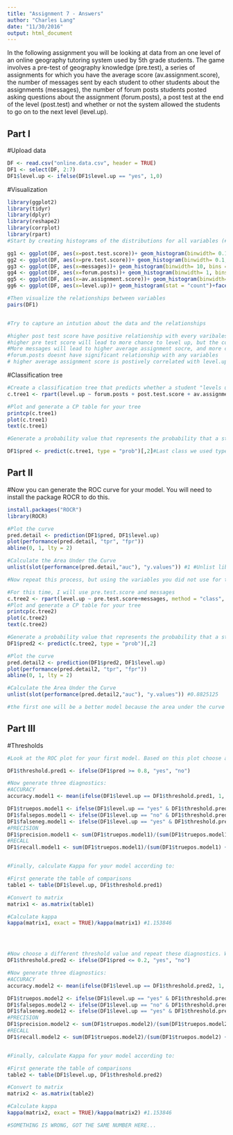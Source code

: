 ```yaml
---
title: "Assignment 7 - Answers"
author: "Charles Lang"
date: "11/30/2016"
output: html_document
---
```


In the following assignment you will be looking at data from an one level of an online geography tutoring system used by 5th grade students. The game involves a pre-test of geography knowledge (pre.test), a series of assignments for which you have the average score (av.assignment.score),  the number of messages sent by each student to other students about the assignments (messages), the number of forum posts students posted asking questions about the assignment (forum.posts), a post test at the end of the level (post.test) and whether or not the system allowed the students to go on to the next level (level.up).  

## Part I

#Upload data
```r
DF <- read.csv("online.data.csv", header = TRUE)
DF1 <- select(DF, 2:7)
DF1$level.up <- ifelse(DF1$level.up == "yes", 1,0)
```

#Visualization 
```r

library(ggplot2)
library(tidyr)
library(dplyr)
library(reshape2)
library(corrplot)
library(rpart)
#Start by creating histograms of the distributions for all variables (#HINT: look up "facet" in the ggplot documentation)

gg1 <- ggplot(DF, aes(x=post.test.score))+ geom_histogram(binwidth= 0.1, bins = 15)+facet_wrap(~level.up)
gg2 <- ggplot(DF, aes(x=pre.test.score))+ geom_histogram(binwidth= 0.1, bins = 15)+facet_wrap(~level.up)
gg3 <- ggplot(DF, aes(x=messages))+ geom_histogram(binwidth= 10, bins = 15)+facet_wrap(~level.up)
gg4 <- ggplot(DF, aes(x=forum.posts))+ geom_histogram(binwidth= 1, bins = 20)+facet_wrap(~level.up)
gg5 <- ggplot(DF, aes(x=av.assignment.score))+ geom_histogram(binwidth= 0.1, bins = 10)+facet_wrap(~level.up)
gg6 <- ggplot(DF, aes(x=level.up))+ geom_histogram(stat = "count")+facet_wrap(~level.up)

#Then visualize the relationships between variables
pairs(DF1)


#Try to capture an intution about the data and the relationships

#higher post test score have positive relationship with every varibales except pre.test.score.
#higher pre test score will lead to more chance to level up, but the correlation is not too significant. no significant relationship with other variables.
#More messages will lead to higher average assignment socre, and more chance to level up. no significant relationship with other variables.
#forum.posts doesnt have significant relationship with any variables
# higher average assignment score is postively correlated with level.up
```
#Classification tree
```r
#Create a classification tree that predicts whether a student "levels up" in the online course using three variables of your choice (As we did last time, set all controls to their minimums)
c.tree1 <- rpart(level.up ~ forum.posts + post.test.score + av.assignment.score, method = "class", data = DF1, control=rpart.control(minsplit=1, minbucket=1, cp=0.001))

#Plot and generate a CP table for your tree 
printcp(c.tree1)
plot(c.tree1)
text(c.tree1)

#Generate a probability value that represents the probability that a student levels up based your classification tree 

DF1$pred <- predict(c.tree1, type = "prob")[,2]#Last class we used type = "class" which predicted the classification for us, this time we are using type = "prob" to see the probability that our classififcation is based on.
```
## Part II
#Now you can generate the ROC curve for your model. You will need to install the package ROCR to do this.
```r
install.packages("ROCR")
library(ROCR)

#Plot the curve
pred.detail <- prediction(DF1$pred, DF1$level.up) 
plot(performance(pred.detail, "tpr", "fpr"))
abline(0, 1, lty = 2)

#Calculate the Area Under the Curve
unlist(slot(performance(pred.detail,"auc"), "y.values")) #1 #Unlist liberates the AUC value from the "performance" object created by ROCR

#Now repeat this process, but using the variables you did not use for the previous model and compare the plots & results of your two models. Which one do you think was the better model? Why?

#For this time, I will use pre.test.score and messages
c.tree2 <- rpart(level.up ~ pre.test.score+messages, method = "class", data = DF1, control=rpart.control(minsplit=1, minbucket=1, cp=0.01))
#Plot and generate a CP table for your tree 
printcp(c.tree2)
plot(c.tree2)
text(c.tree2)

#Generate a probability value that represents the probability that a student levels up based your classification tree 
DF1$pred2 <- predict(c.tree2, type = "prob")[,2]

#Plot the curve
pred.detail2 <- prediction(DF1$pred2, DF1$level.up) 
plot(performance(pred.detail2, "tpr", "fpr"))
abline(0, 1, lty = 2)

#Calculate the Area Under the Curve
unlist(slot(performance(pred.detail2,"auc"), "y.values")) #0.8825125

#the first one will be a better model because the area under the curve is 1, there are the linear relationship.
```
## Part III
#Thresholds
```r
#Look at the ROC plot for your first model. Based on this plot choose a probability threshold that balances capturing the most correct predictions against false positives. Then generate a new variable in your data set that classifies each student according to your chosen threshold.

DF1$threshold.pred1 <- ifelse(DF1$pred >= 0.8, "yes", "no")

#Now generate three diagnostics:
#ACCURACY 
accuracy.model1 <- mean(ifelse(DF1$level.up == DF1$threshold.pred1, 1, 0))

DF1$truepos.model1 <- ifelse(DF1$level.up == "yes" & DF1$threshold.pred1 == "yes", 1, 0)
DF1$falsepos.model1 <- ifelse(DF1$level.up == "no" & DF1$threshold.pred1 == "yes", 1,0)
DF1$falseneg.model1 <- ifelse(DF1$level.up == "yes" & DF1$threshold.pred1 == "no", 1,0)
#PRECISION
DF1$precision.model1 <- sum(DF1$truepos.model1)/(sum(DF1$truepos.model1) + sum(DF1$falsepos.model1))
#RECALL
DF1$recall.model1 <- sum(DF1$truepos.model1)/(sum(DF1$truepos.model1) + sum(DF1$falseneg.model1))


#Finally, calculate Kappa for your model according to:

#First generate the table of comparisons
table1 <- table(DF1$level.up, DF1$threshold.pred1)

#Convert to matrix
matrix1 <- as.matrix(table1)

#Calculate kappa
kappa(matrix1, exact = TRUE)/kappa(matrix1) #1.153846




#Now choose a different threshold value and repeat these diagnostics. What conclusions can you draw about your two thresholds?
DF1$threshold.pred2 <- ifelse(DF1$pred <= 0.2, "yes", "no")

#Now generate three diagnostics:
#ACCURACY 
accuracy.model2 <- mean(ifelse(DF1$level.up == DF1$threshold.pred2, 1, 0))

DF1$truepos.model2 <- ifelse(DF1$level.up == "yes" & DF1$threshold.pred2 == "yes", 1, 0)
DF1$falsepos.model2 <- ifelse(DF1$level.up == "no" & DF1$threshold.pred2 == "yes", 1,0)
DF1$falseneg.mode12 <- ifelse(DF1$level.up == "yes" & DF1$threshold.pred2 == "no", 1,0)
#PRECISION
DF1$precision.model2 <- sum(DF1$truepos.model2)/(sum(DF1$truepos.model2) + sum(DF1$falsepos.model2))
#RECALL
DF1$recall.model2 <- sum(DF1$truepos.model2)/(sum(DF1$truepos.model2) + sum(DF1$falseneg.model2))


#Finally, calculate Kappa for your model according to:

#First generate the table of comparisons
table2 <- table(DF1$level.up, DF1$threshold.pred2)

#Convert to matrix
matrix2 <- as.matrix(table2)

#Calculate kappa
kappa(matrix2, exact = TRUE)/kappa(matrix2) #1.153846

#SOMETHING IS WRONG, GOT THE SAME NUMBER HERE...

```


